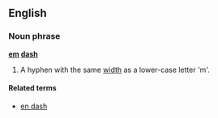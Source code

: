 ==English==
===Noun phrase===
'''[[em]] [[dash]]'''

# {{typography}} A hyphen with the same [[width]] as a lower-case letter 'm'.

====Related terms====
*[[en dash]]